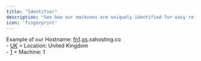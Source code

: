 ```yaml
---
title: "Identifier"
description: "See how our machines are uniquely identified for easy reference and management."
icon: 'fingerprint'
---
```


<Tip>
    Example of our Hostname: <u>fn1</u>.<u>gs</u>.xahosting.co<br/>
    - <u>UK</u> = Location: United Kingdom <br/>
    - <u>1</u> = Machine: 1
</Tip>